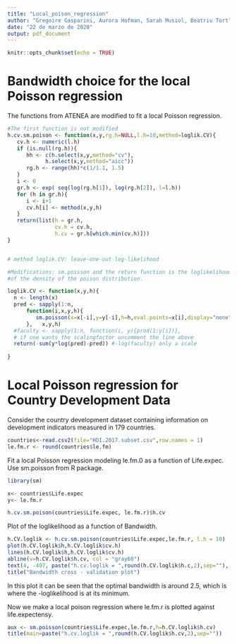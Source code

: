```yaml
---
title: "Local_poison_regression"
author: "Gregoire Gasparini, Aurora Hofman, Sarah Musiol, Beatriu Tort"
date: "22 de marzo de 2020"
output: pdf_document
---
```



```r
knitr::opts_chunk$set(echo = TRUE)
```

# Bandwidth choice for the local Poisson regression

The functions from ATENEA are modified to fit a local Poisson regression.

```r

#The first function is not modified
h.cv.sm.poison <- function(x,y,rg.h=NULL,l.h=10,method=loglik.CV){
   cv.h <- numeric(l.h)
   if (is.null(rg.h)){
      hh <- c(h.select(x,y,method="cv"),
            h.select(x,y,method="aicc"))
      rg.h <- range(hh)*c(1/1.1, 1.5)
   }
   i <- 0
   gr.h <- exp( seq(log(rg.h[1]), log(rg.h[2]), l=l.h))
   for (h in gr.h){
      i <- i+1
      cv.h[i] <- method(x,y,h)
   }
   return(list(h = gr.h, 
               cv.h = cv.h, 
               h.cv = gr.h[which.min(cv.h)]))
}


# method loglik.CV: leave-one-out log-likelihood 

#Modifications: sm.poisson and the return function is the loglikelihood 
#of the density of the poison distribution. 

loglik.CV <- function(x,y,h){
  n <- length(x)
  pred <- sapply(1:n, 
      function(i,x,y,h){
         sm.poisson(x=x[-i],y=y[-i],h=h,eval.points=x[i],display="none")$estimate
      },   x,y,h)
  #faculty <- sapply(1:n, function(i, y){prod(1:y[i])},
  # if one wants the scalingfactor uncomment the line above
  return(-sum(y*log(pred)-pred)) #-log(faculty) only a scale 
  
}

```

# Local Poisson regression for Country Development Data

Consider the country development dataset containing information on development indicators measured in 179 countries.

```r
countries<-read.csv2(file="HDI.2017.subset.csv",row.names = 1)
le.fm.r <- round(countries$le.fm)
```

Fit a local Poisson regression modeling le.fm.0 as a function of Life.expec. 
Use sm.poisson from R package.

```r
library(sm)

x<- countries$Life.expec
y<- le.fm.r

h.cv.sm.poison(countries$Life.expec, le.fm.r)$h.cv
```

Plot of the loglikelihood as a function of Bandwidth.

```r
h.CV.loglik <- h.cv.sm.poison(countries$Life.expec,le.fm.r, l.h = 10)
plot(h.CV.loglik$h,h.CV.loglik$cv.h)
lines(h.CV.loglik$h,h.CV.loglik$cv.h)
abline(v=h.CV.loglik$h.cv, col = "gray60")
text(4, -497, paste("h.cv.loglik = ",round(h.CV.loglik$h.c,2),sep=""),  col = "gray60")
title("Bandwidth cross - validation plot")
```

In this plot it can be seen that the optimal bandwidth is around $2.5$, which is where the -loglikelihood is at its minimum. 

Now we make a local poison regression where le.fm.r is plotted against life.expectensy. 

```r
aux <- sm.poisson(countries$Life.expec,le.fm.r,h=h.CV.loglik$h.cv)
title(main=paste("h.cv.loglik = ",round(h.CV.loglik$h.cv,2),sep=""))
```





